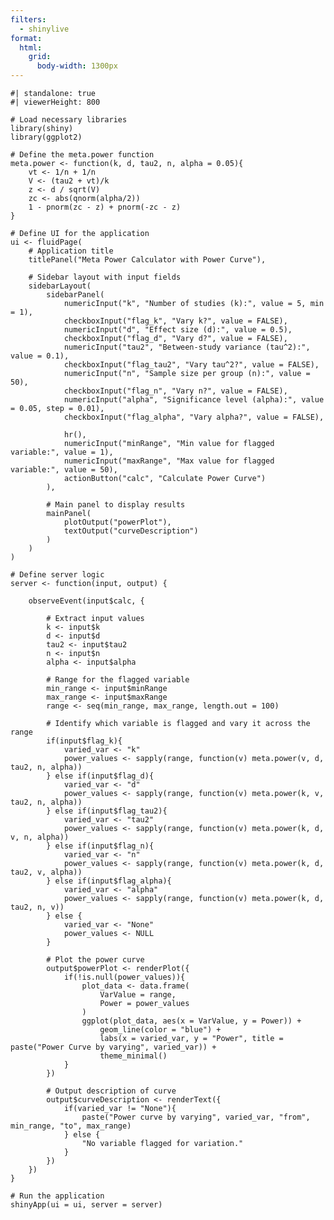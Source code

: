 ```yaml
---
filters: 
  - shinylive
format:
  html:
    grid: 
      body-width: 1300px
---
```


```shinylive-r
#| standalone: true
#| viewerHeight: 800

# Load necessary libraries
library(shiny)
library(ggplot2)

# Define the meta.power function
meta.power <- function(k, d, tau2, n, alpha = 0.05){
    vt <- 1/n + 1/n
    V <- (tau2 + vt)/k
    z <- d / sqrt(V)
    zc <- abs(qnorm(alpha/2))
    1 - pnorm(zc - z) + pnorm(-zc - z)
}

# Define UI for the application
ui <- fluidPage(
    # Application title
    titlePanel("Meta Power Calculator with Power Curve"),

    # Sidebar layout with input fields
    sidebarLayout(
        sidebarPanel(
            numericInput("k", "Number of studies (k):", value = 5, min = 1),
            checkboxInput("flag_k", "Vary k?", value = FALSE),
            numericInput("d", "Effect size (d):", value = 0.5),
            checkboxInput("flag_d", "Vary d?", value = FALSE),
            numericInput("tau2", "Between-study variance (tau^2):", value = 0.1),
            checkboxInput("flag_tau2", "Vary tau^2?", value = FALSE),
            numericInput("n", "Sample size per group (n):", value = 50),
            checkboxInput("flag_n", "Vary n?", value = FALSE),
            numericInput("alpha", "Significance level (alpha):", value = 0.05, step = 0.01),
            checkboxInput("flag_alpha", "Vary alpha?", value = FALSE),

            hr(),
            numericInput("minRange", "Min value for flagged variable:", value = 1),
            numericInput("maxRange", "Max value for flagged variable:", value = 50),
            actionButton("calc", "Calculate Power Curve")
        ),

        # Main panel to display results
        mainPanel(
            plotOutput("powerPlot"),
            textOutput("curveDescription")
        )
    )
)

# Define server logic
server <- function(input, output) {

    observeEvent(input$calc, {

        # Extract input values
        k <- input$k
        d <- input$d
        tau2 <- input$tau2
        n <- input$n
        alpha <- input$alpha

        # Range for the flagged variable
        min_range <- input$minRange
        max_range <- input$maxRange
        range <- seq(min_range, max_range, length.out = 100)

        # Identify which variable is flagged and vary it across the range
        if(input$flag_k){
            varied_var <- "k"
            power_values <- sapply(range, function(v) meta.power(v, d, tau2, n, alpha))
        } else if(input$flag_d){
            varied_var <- "d"
            power_values <- sapply(range, function(v) meta.power(k, v, tau2, n, alpha))
        } else if(input$flag_tau2){
            varied_var <- "tau2"
            power_values <- sapply(range, function(v) meta.power(k, d, v, n, alpha))
        } else if(input$flag_n){
            varied_var <- "n"
            power_values <- sapply(range, function(v) meta.power(k, d, tau2, v, alpha))
        } else if(input$flag_alpha){
            varied_var <- "alpha"
            power_values <- sapply(range, function(v) meta.power(k, d, tau2, n, v))
        } else {
            varied_var <- "None"
            power_values <- NULL
        }

        # Plot the power curve
        output$powerPlot <- renderPlot({
            if(!is.null(power_values)){
                plot_data <- data.frame(
                    VarValue = range,
                    Power = power_values
                )
                ggplot(plot_data, aes(x = VarValue, y = Power)) +
                    geom_line(color = "blue") +
                    labs(x = varied_var, y = "Power", title = paste("Power Curve by varying", varied_var)) +
                    theme_minimal()
            }
        })

        # Output description of curve
        output$curveDescription <- renderText({
            if(varied_var != "None"){
                paste("Power curve by varying", varied_var, "from", min_range, "to", max_range)
            } else {
                "No variable flagged for variation."
            }
        })
    })
}

# Run the application
shinyApp(ui = ui, server = server)
```
